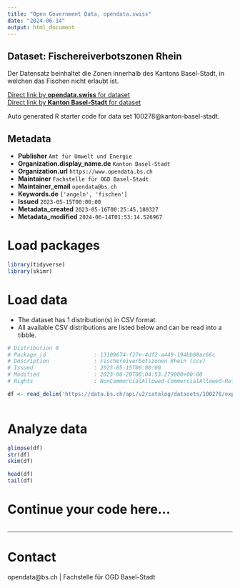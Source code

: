 ```yaml
---
title: "Open Government Data, opendata.swiss"
date: "2024-06-14"
output: html_document
---
```


## Dataset: Fischereiverbotszonen Rhein

Der Datensatz beinhaltet die Zonen innerhalb des Kantons Basel-Stadt, in welchen das Fischen nicht erlaubt ist. 

[Direct link by **opendata.swiss** for dataset](https://opendata.swiss/de/dataset/fischereiverbotszonen-rhein)<br>
[Direct link by **Kanton Basel-Stadt** for dataset](https://data.bs.ch/explore/dataset/100278/)

Auto generated R starter code for data set 100278@kanton-basel-stadt.

## Metadata

- **Publisher** `Amt für Umwelt und Energie`
- **Organization.display_name.de** `Kanton Basel-Stadt`
- **Organization.url** `https://www.opendata.bs.ch`
- **Maintainer** `Fachstelle für OGD Basel-Stadt`
- **Maintainer_email** `opendata@bs.ch`
- **Keywords.de** `['angeln', 'fischen']`
- **Issued** `2023-05-15T00:00:00`
- **Metadata_created** `2023-05-16T00:25:45.180327`
- **Metadata_modified** `2024-06-14T01:53:14.526967`


# Load packages

```r

library(tidyverse)
library(skimr)

```

# Load data

-   The dataset has 1 distribution(s) in CSV format.
-   All available CSV distributions are listed below and can be read into a tibble.

```r

# Distribution 0
# Package_id               : 13109674-f27e-4df2-a449-194bb80ac66c
# Description              : Fischereiverbotszonen Rhein (csv)
# Issued                   : 2023-05-15T00:00:00
# Modified                 : 2023-06-20T08:04:53.279000+00:00
# Rights                   : NonCommercialAllowed-CommercialAllowed-ReferenceRequired

df <- read_delim('https://data.bs.ch/api/v2/catalog/datasets/100278/exports/csv')



```

# Analyze data

```r

glimpse(df)
str(df)
skim(df)

head(df)
tail(df)

```

# Continue your code here...

```r

```

------------------------------------------------------------------------

# Contact

opendata@bs.ch | Fachstelle für OGD Basel-Stadt
